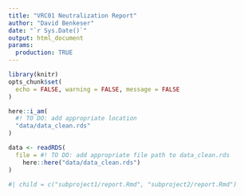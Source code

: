 ```yaml
---
title: "VRC01 Neutralization Report"
author: "David Benkeser"
date: "`r Sys.Date()`"
output: html_document
params:
  production: TRUE
---
```


```r
library(knitr)
opts_chunk$set(
  echo = FALSE, warning = FALSE, message = FALSE
)
```

```r
here::i_am(
  #! TO DO: add appropriate location
  "data/data_clean.rds"
)

data <- readRDS(
  file = #! TO DO: add appropriate file path to data_clean.rds
    here::here("data/data_clean.rds")
)
```

```r
#| child = c("subproject1/report.Rmd", "subproject2/report.Rmd")
```
